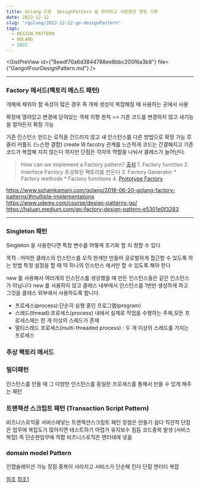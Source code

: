 ```yaml
---
title: Golang 으로  DesignPattern 을 정리하고 사용했던 경험 기록
date: 2022-12-12
slug: "/golang/2022-12-12-go-designPattern"
tags:
  - DESIGN_PATTERN
  - GOLANG
  - 2022
---
```


<GistPreView
    id={"8eedf70a6d3844788ee8bbc200f6a3b8"}
    file={"GangofFourDesignPattern.md"}
/>

---
###  Factory 메서드(팩토리 메스드 패턴)

개체에 채워야 할 속성이 많은 경우
즉 개체 생성이 복잡해질 때 사용하는 곳에서 사용

확장에 열려있고 변경에 닫혀있는 객체 지향 원칙 =>
기존 코드를 변경하지 않고 새기능을 얼마든지 확장 가능

기존 인스턴스 만드는 로직을 건드리지 않고 새 인스턴스를 다른 방법으로 확장 가능
루즐리 커플드 (느슨한 결합) create 와 facotry 관계를 느슨하게
코드는 간결해지고 기존 코드가 복잡해 지지 않는다
하지만
단점은 각자의 역할을 나눠서 클레스가 늘어난다.

> How can we implement a Factory pattern?  [출처](https://devcharmander.medium.com/design-patterns-in-golang-factory-6164c4e0b43f)
    1. Factory function
    2. Interface Factory 추상화된 팩토리를 만든다
    3. Factory Generator
        * Factory methods
        * Factory functions
    4. [Prototype Factory](https://devcharmander.medium.com/design-pattern-in-golang-prototype-e864522e4eeb)

https://www.sohamkamani.com/golang/2018-06-20-golang-factory-patterns/#multiple-implementations
https://www.udemy.com/course/design-patterns-go/
https://haluan.medium.com/go-factory-design-pattern-e5301e0f3283

---

### Singleton 패턴
Singleton 을 사용한다면
 특정 변수를 어떻게 초기화 할 지 정할 수 있다

목적 : 어떠한 클레스의 인스턴스를 오직 한개만 만들어 글로벌하게 접근할 수 있도록 하는 방법
특정 설정을 할 때 딱 하나의 인스턴스 에서만 할 수 있도록 해야 한다

new 를 사용해서 여러개의 인스턴스를 생성했을 때
만든 인스턴스들은 같은 인스턴스가 아닙니다
new 를 사용하지 않고 클레스 내부에서 인스턴스를 1번만 생성하게 하고 그것을 클레스 외부에서 사용하도록 합니다.

* 프로세스(process):단순히 실행 중인 프로그램(program)
* 스레드(thread):프로세스(process) 내에서 실제로 작업을 수행하는 주체,모든 프로세스에는 한 개 이상의 스레드가 존재
* 멀티스레드 프로세스(multi-threaded process) :  두 개 이상의 스레드를 가지는 프로세스

### 추상 팩토리 메서드

### 빌더패턴
인스턴스를 만들 때 그 다양한 인스턴스를 동일한 프로세스를 통해서 만들 수 있게 해주는 패턴

### 트랜잭션 스크립트 패턴 (Transaction Script Pattern)

비즈니스로직울 서비스에넣는
트랜젝션스크립트 패턴
장점은 만들기 쉽다 직괸적
단점은 업무에 복잡도가 많아지면 테스트하기 아렵거 유지보수 힘듬
코드중복 발생 (서비스 복잡)
즉 단순한업무에 적합
비즈니스로직은 엔터테에 넣음


### domain model Pattern

인캡슐레이션 가능
장점 중복이 사라지고
서비스가 단순해 진다
단점 엔터티 복잡


[참조](https://javacan.tistory.com/entry/94)
[참조1](https:/.naver.com/PostView.nhn?blogId=good_ray&logNo=222267722516)


